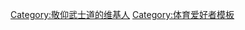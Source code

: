 {{Userbox
|border-c=#FF6347
|border-s=1
|id-c=#FF6347
|info-c=#F08080
|info-s=10
|id=[[File:Samurai.png|40px]]
|info=這個用戶崇尚'''[[武士道]]'''並有武士道精神。
|nocat = {{{nocat|}}}
}}
<includeonly>[[Category:敬仰武士道的维基人]]</includeonly>
<noinclude>
[[Category:体育爱好者模板]]
</noinclude>